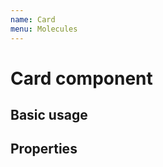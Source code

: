 ```yaml
---
name: Card
menu: Molecules
---
```



# Card component

## Basic usage

<Playground>
  <Card
    data={{ title: 'Oi', categories: ['dev-web', 'teste', '123'] }}
    palette={{ main: '#2D2D2D', gray: '#222' }}
  />
</Playground>

## Properties

<PropsTable of={Card} />
